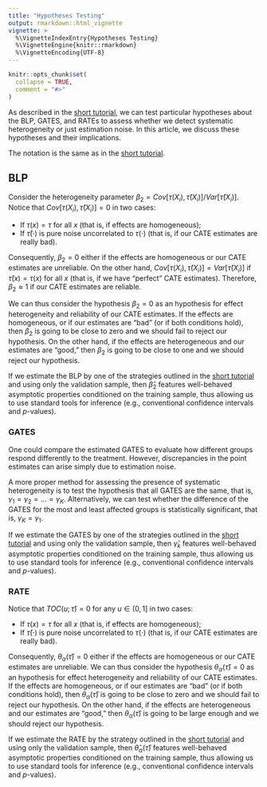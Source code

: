 ```yaml
---
title: "Hypotheses Testing"
output: rmarkdown::html_vignette
vignette: >
  %\VignetteIndexEntry{Hypotheses Testing}
  %\VignetteEngine{knitr::rmarkdown}
  %\VignetteEncoding{UTF-8}
---
```


```r
knitr::opts_chunk$set(
  collapse = TRUE,
  comment = "#>"
)
```

As described in the [short tutorial](https://riccardo-df.github.io/evaluCATE/articles/evalu-cates-short-tutorial.html), we can test particular hypotheses about the BLP, GATES, and RATEs to assess whether we detect systematic heterogeneity or just estimation noise. In this article, we discuss these hypotheses and their implications.

The notation is the same as in the [short tutorial](https://riccardo-df.github.io/evaluCATE/articles/evalu-cates-short-tutorial.html).

## BLP
Consider the heterogeneity parameter $\beta_2 = Cov [ \tau ( X_i ), \hat{\tau} ( X_i ) ] / Var [ \hat{\tau} ( X_i ) ]$. Notice that $Cov [ \tau ( X_i ), \hat{\tau} ( X_i ) ] = 0$ in two cases:

- If $\tau ( x) = \tau$ for all $x$ (that is, if effects are homogeneous); 
- If $\hat{\tau} ( \cdot )$ is pure noise uncorrelated to $\tau ( \cdot )$ (that is, if our CATE estimates are really bad).

Consequently, $\beta_2 = 0$ either if the effects are homogeneous or our CATE estimates are unreliable. On the other hand, $Cov [ \tau ( X_i ), \hat{\tau} ( X_i ) ] = Var [ \hat{\tau} ( X_i ) ]$ if $\hat{\tau} ( x ) = \tau ( x)$ for all $x$ (that is, if we have "perfect" CATE estimates). Therefore, $\beta_2 \approx 1$ if our CATE estimates are reliable.

We can thus consider the hypothesis $\beta_2 = 0$ as an hypothesis for effect heterogeneity and reliability of our CATE estimates. If the effects are homogeneous, or if our estimates are "bad" (or if both conditions hold), then $\beta_2$ is going to be close to zero and we should fail to reject our hypothesis. On the other hand, if the effects are heterogeneous and our estimates are "good," then $\beta_2$ is going to be close to one and we should reject our hypothesis.

If we estimate the BLP by one of the strategies outlined in the [short tutorial](https://riccardo-df.github.io/evaluCATE/articles/evalu-cates-short-tutorial.html) and using only the validation sample, then $\hat{\beta}_2$ features well-behaved asymptotic properties conditioned on the training sample, thus allowing us to use standard tools for inference (e.g., conventional confidence intervals and $p$-values).

### GATES 
One could compare the estimated GATES to evaluate how different groups respond differently to the treatment. However, discrepancies in the point estimates can arise simply due to estimation noise. 

A more proper method for assessing the presence of systematic heterogeneity is to test the hypothesis that all GATES are the same, that is, $\gamma_1 = \gamma_2 = \dots = \gamma_K$. Alternatively, we can test whether the difference of the GATES for the most and least affected groups is statistically significant, that is, $\gamma_K = \gamma_1$.

If we estimate the GATES by one of the strategies outlined in the [short tutorial](https://riccardo-df.github.io/evaluCATE/articles/evalu-cates-short-tutorial.html) and using only the validation sample, then $\hat{\gamma}_k$ features well-behaved asymptotic properties conditioned on the training sample, thus allowing us to use standard tools for inference (e.g., conventional confidence intervals and $p$-values).

### RATE
Notice that $TOC ( u; \hat{\tau} ) = 0$ for any $u \in (0, 1]$ in two cases:

- If $\tau ( x) = \tau$ for all $x$ (that is, if effects are homogeneous);
- If $\hat{\tau} ( \cdot )$ is pure noise uncorrelated to $\tau ( \cdot )$ (that is, if our CATE estimates are really bad).

Consequently,  $\theta_{\alpha} ( \hat{\tau} ) = 0$ either if the effects are homogeneous or our CATE estimates are unreliable. We can thus consider the hypothesis $\theta_{\alpha} ( \hat{\tau} ) = 0$ as an hypothesis for effect heterogeneity and reliability of our CATE estimates. If the effects are homogeneous, or if our estimates are "bad" (or if both conditions hold), then $\theta_{\alpha} ( \hat{\tau} )$ is going to be close to zero and we should fail to reject our hypothesis. On the other hand, if the effects are heterogeneous and our estimates are "good," then $\theta_{\alpha} ( \hat{\tau} )$ is going to be large enough and we should reject our hypothesis.

If we estimate the RATE by the strategy outlined in the [short tutorial](https://riccardo-df.github.io/evaluCATE/articles/evalu-cates-short-tutorial.html) and using only the validation sample, then $\hat{\theta}_{\alpha} ( \hat{\tau} )$ features well-behaved asymptotic properties conditioned on the training sample, thus allowing us to use standard tools for inference (e.g., conventional confidence intervals and $p$-values).
